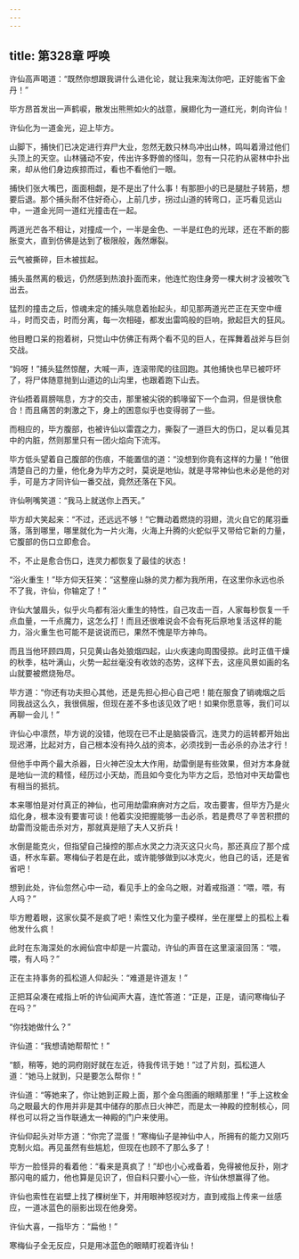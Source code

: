 ```yaml
---
---
---
```

title: 第328章 呼唤
---





许仙高声喝道：“既然你想跟我讲什么进化论，就让我来淘汰你吧，正好能省下金丹！”

毕方昂首发出一声鹤唳，散发出熊熊如火的战意，展翅化为一道红光，刺向许仙！

许仙化为一道金光，迎上毕方。

山脚下，捕快们已决定进行弃尸大业，忽然无数只林鸟冲出山林，鸣叫着滑过他们头顶上的天空。山林骚动不安，传出许多野兽的怪叫，忽有一只花豹从密林中扑出来，却从他们身边疾掠而过，看也不看他们一眼。

捕快们张大嘴巴，面面相觑，是不是出了什么事！有那胆小的已是腿肚子转筋，想要后退。那个捕头耐不住好奇心，上前几步，拐过山道的转弯口，正巧看见远山中，一道金光同一道红光撞击在一起。

两道光芒各不相让，对撞成一个，一半是金色、一半是红色的光球，还在不断的膨胀变大，直到仿佛是达到了极限般，轰然爆裂。

云气被撕碎，巨木被拔起。

捕头虽然离的极远，仍然感到热浪扑面而来，他连忙抱住身旁一棵大树才没被吹飞出去。

猛烈的撞击之后，惊魂未定的捕头喘息着抬起头，却见那两道光芒正在天空中缠斗，时而交击，时而分离，每一次相碰，都发出雷鸣般的巨响，掀起巨大的狂风。

他目瞪口呆的抱着树，只觉山中仿佛正有两个看不见的巨人，在挥舞着战斧与巨剑交战。

“妈呀！”捕头猛然惊醒，大喊一声，连滚带爬的往回跑。其他捕快也早已被吓坏了，将尸体随意抛到山道边的山沟里，也跟着跑下山去。

许仙捂着肩膀喘息，方才的交击，那里被尖锐的鹤喙留下一个血洞，但是很快愈合！而且痛苦的刺激之下，身上的困意似乎也变得弱了一些。

而相应的，毕方腹部，也被许仙以雷霆之力，撕裂了一道巨大的伤口，足以看见其中的内脏，然则那里只有一团火焰向下流泻。

毕方低头望着自己腹部的伤痕，不能置信的道：“没想到你竟有这样的力量！”他很清楚自己的力量，他化身为毕方之时，莫说是地仙，就是寻常神仙也未必是他的对手，可是方才同许仙一番交战，竟然还落在下风。

许仙咧嘴笑道：“我马上就送你上西天。”

毕方却大笑起来：“不过，还远远不够！”它舞动着燃烧的羽翅，流火自它的尾羽垂落，落到哪里，哪里就化为一片火海，火海上升腾的火蛇似乎又带给它新的力量，它腹部的伤口立即愈合。

不，不止是愈合伤口，连灵力都恢复了最佳的状态！

“浴火重生！”毕方仰天狂笑：“这整座山脉的灵力都为我所用，在这里你永远也杀不了我，许仙，你输定了！”

许仙大皱眉头，似乎火鸟都有浴火重生的特性，自己攻击一百，人家每秒恢复一千点血量，一千点魔力，这怎么打！而且还很难说会不会有死后原地复活这样的能力，浴火重生也可能不是说说而已，果然不愧是毕方神鸟。

而且当他环顾四周，只见黄山各处狼烟四起，山火疾速向周围侵掠。此时正值干燥的秋季，枯叶满山，火势一起丝毫没有收敛的态势，这样下去，这座风景如画的名山就要被燃烧殆尽。

毕方道：“你还有功夫担心其他，还是先担心担心自己吧！能在服食了销魂烟之后同我战这么久，我很佩服，但现在差不多也该见效了吧！如果你愿意等，我们可以再聊一会儿！”

许仙心中凛然，毕方说的没错，他现在已不止是脑袋昏沉，连灵力的运转都开始出现迟滞，比起对方，自己根本没有持久战的资本，必须找到一击必杀的办法才行！

但他手中两个最大杀器，日火神芒没太大作用，劫雷倒是有些效果，但对方本身就是地仙一流的精怪，经历过小天劫，而且如今变化为毕方之后，恐怕对中天劫雷也有相当的抵抗。

本来哪怕是对付真正的神仙，也可用劫雷麻痹对方之后，攻击要害，但毕方乃是火焰化身，根本没有要害可谈！他着实没把握能够一击必杀，若是费尽了辛苦积攒的劫雷而没能击杀对方，那就真是赔了夫人又折兵！

水倒是能克火，但指望自己操控的那点水灵之力浇灭这只火鸟，那还真应了那个成语，杯水车薪。寒梅仙子若是在此，或许能够做到以冰克火，他自己的话，还是省省吧！

想到此处，许仙忽然心中一动，看见手上的金乌之眼，对着戒指道：“喂，喂，有人吗？”

毕方瞪着眼，这家伙莫不是疯了吧！索性又化为童子模样，坐在崖壁上的孤松上看他发什么疯！

此时在东海深处的水阙仙宫中却是一片震动，许仙的声音在这里滚滚回荡：“喂，喂，有人吗？”

正在主持事务的孤松道人仰起头：“难道是许道友！”

正把耳朵凑在戒指上听的许仙闻声大喜，连忙答道：“正是，正是，请问寒梅仙子在吗？”

“你找她做什么？”

许仙道：“我想请她帮帮忙！”

“额，稍等，她的洞府刚好就在左近，待我传讯于她！”过了片刻，孤松道人道：“她马上就到，只是要怎么帮你！”

许仙道：“等她来了，你让她到正殿上面，那个金乌图画的眼睛那里！”手上这枚金乌之眼最大的作用并非是其中储存的那点日火神芒，而是太一神殿的控制核心，同样也可以将之当作联通太一神殿的门户来使用。

许仙仰起头对毕方道：“你完了混蛋！”寒梅仙子是神仙中人，所拥有的能力又刚巧克制火焰。再见虽然有些尴尬，但现在也顾不了那么多了！

毕方一脸怪异的看着他：“看来是真疯了！”却也小心戒备着，免得被他反扑，刚才那闪电的威力，他也算是见识了，但自料只要小心一些，许仙休想赢得了他。

许仙也索性在岩壁上找了棵树坐下，并用眼神怒视对方，直到戒指上传来一丝感应，一道冰蓝色的丽影出现在他身旁。

许仙大喜，一指毕方：“扁他！”

寒梅仙子全无反应，只是用冰蓝色的眼睛盯视着许仙！